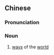 {{also|世态}}
==Chinese==
{{zh-forms|s=世态}}

===Pronunciation===
{{zh-pron
|m=shìtài
|c=sai3 taai3
|cat=n
}}

===Noun===
{{zh-noun}}

# [[way]]s of the [[world]]